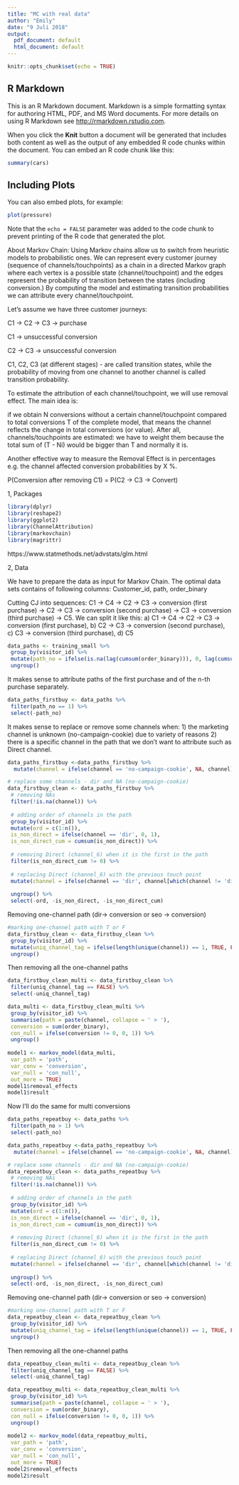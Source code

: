 ```yaml
---
title: "MC with real data"
author: "Emily"
date: "9 Juli 2018"
output:
  pdf_document: default
  html_document: default
---
```


```r
knitr::opts_chunk$set(echo = TRUE)
```

## R Markdown

This is an R Markdown document. Markdown is a simple formatting syntax for authoring HTML, PDF, and MS Word documents. For more details on using R Markdown see <http://rmarkdown.rstudio.com>.

When you click the **Knit** button a document will be generated that includes both content as well as the output of any embedded R code chunks within the document. You can embed an R code chunk like this:

```r
summary(cars)
```

## Including Plots

You can also embed plots, for example:

```r
plot(pressure)
```

Note that the `echo = FALSE` parameter was added to the code chunk to prevent printing of the R code that generated the plot.

About Markov Chain:
Using Markov chains allow us to switch from heuristic models to probabilistic ones. We can represent every customer journey (sequence of channels/touchpoints) as a chain in a directed Markov graph where each vertex is a possible state (channel/touchpoint) and the edges represent the probability of transition between the states (including conversion.) By computing the model and estimating transition probabilities we can attribute every channel/touchpoint.

Let's assume we have three customer journeys:

C1 -> C2 -> C3 -> purchase

C1 -> unsuccessful conversion

C2 -> C3 -> unsuccessful conversion

C1, C2, C3 (at different stages) - are called transition states, while the probability of moving from one channel to another channel is called transition probability.

To estimate the attribution of each channel/touchpoint, we will use removal effect. The main idea is:

if we obtain N conversions without a certain channel/touchpoint compared to total conversions T of the complete model, that means the channel reflects the change in total conversions (or value). After all, channels/touchpoints are estimated: we have to weight them because the total sum of (T - Ni) would be bigger than T and normally it is.

Another effective way to measure the Removal Effect is in percentages e.g. the channel affected conversion probabilities by X %.

P(Conversion after removing C1) = P(C2 -> C3 -> Convert)

1, Packages
```r
library(dplyr)
library(reshape2)
library(ggplot2)
library(ChannelAttribution)
library(markovchain)
library(magrittr)
```
https://www.statmethods.net/advstats/glm.html

2, Data

We have to prepare the data as input for Markov Chain. The optimal data sets contains of following columns: Customer_id, path, order_binary

Cutting CJ into sequences: 
C1 -> C4 -> C2 -> C3 -> conversion (first purchase) -> C2 -> C3 -> conversion (second purchase) -> C3 -> conversion (third purchase) -> C5.
We can split it like this:
a) C1 -> C4 -> C2 -> C3 -> conversion (first purchase),
b) C2 -> C3 -> conversion (second purchase),
c) C3 -> conversion (third purchase),
d) C5
```r
data_paths <- training_small %>%
 group_by(visitor_id) %>%
 mutate(path_no = ifelse(is.na(lag(cumsum(order_binary))), 0, lag(cumsum(order_binary))) + 1) %>%
 ungroup()
```

It makes sense to attribute paths of the first purchase and of the n-th purchase separately.
```r
data_paths_firstbuy <- data_paths %>%
 filter(path_no == 1) %>%
 select(-path_no)
```
It makes sense to replace or remove some channels when:
1) the marketing channel is unknown (no-campaign-cookie) due to variety of reasons
2) there is a specific channel in the path that we don't want to attribute such as Direct channel.
```r
data_paths_firstbuy <-data_paths_firstbuy %>%
  mutate(channel = ifelse(channel == 'no-campaign-cookie', NA, channel))
```
```r
# replace some channels - dir and NA (no-campaign-cookie)
data_firstbuy_clean <- data_paths_firstbuy %>%
 # removing NAs
 filter(!is.na(channel)) %>%
  
 # adding order of channels in the path
 group_by(visitor_id) %>%
 mutate(ord = c(1:n()),
 is_non_direct = ifelse(channel == 'dir', 0, 1),
 is_non_direct_cum = cumsum(is_non_direct)) %>%
  
 # removing Direct (channel_6) when it is the first in the path
 filter(is_non_direct_cum != 0) %>%
  
 # replacing Direct (channel_6) with the previous touch point
 mutate(channel = ifelse(channel == 'dir', channel[which(channel != 'dir')][is_non_direct_cum], channel)) %>%
  
 ungroup() %>%
 select(-ord, -is_non_direct, -is_non_direct_cum)
```

Removing one-channel path (dir-> conversion or seo -> conversion)
```r
#marking one-channel path with T or F
data_firstbuy_clean <- data_firstbuy_clean %>%
 group_by(visitor_id) %>%
 mutate(uniq_channel_tag = ifelse(length(unique(channel)) == 1, TRUE, FALSE)) %>%
 ungroup()
```
Then removing all the one-channel paths
```r
data_firstbuy_clean_multi <- data_firstbuy_clean %>%
 filter(uniq_channel_tag == FALSE) %>%
 select(-uniq_channel_tag)
```
```r
data_multi <- data_firstbuy_clean_multi %>%
 group_by(visitor_id) %>%
 summarise(path = paste(channel, collapse = ' > '),
 conversion = sum(order_binary),
 con_null = ifelse(conversion != 0, 0, 1)) %>%
 ungroup()
 
model1 <- markov_model(data_multi,
 var_path = 'path',
 var_conv = 'conversion',
 var_null = 'con_null',
 out_more = TRUE)
model1$removal_effects
model1$result
```

Now I'll do the same for multi conversions
```r
data_paths_repeatbuy <- data_paths %>%
 filter(path_no > 1) %>%
 select(-path_no)

data_paths_repeatbuy <-data_paths_repeatbuy %>%
  mutate(channel = ifelse(channel == 'no-campaign-cookie', NA, channel))
```
```r
# replace some channels - dir and NA (no-campaign-cookie)
data_repeatbuy_clean <- data_paths_repeatbuy %>%
 # removing NAs
 filter(!is.na(channel)) %>%
  
 # adding order of channels in the path
 group_by(visitor_id) %>%
 mutate(ord = c(1:n()),
 is_non_direct = ifelse(channel == 'dir', 0, 1),
 is_non_direct_cum = cumsum(is_non_direct)) %>%
  
 # removing Direct (channel_6) when it is the first in the path
 filter(is_non_direct_cum != 0) %>%
  
 # replacing Direct (channel_6) with the previous touch point
 mutate(channel = ifelse(channel == 'dir', channel[which(channel != 'dir')][is_non_direct_cum], channel)) %>%
  
 ungroup() %>%
 select(-ord, -is_non_direct, -is_non_direct_cum)
```

Removing one-channel path (dir-> conversion or seo -> conversion)
```r
#marking one-channel path with T or F
data_repeatbuy_clean <- data_repeatbuy_clean %>%
 group_by(visitor_id) %>%
 mutate(uniq_channel_tag = ifelse(length(unique(channel)) == 1, TRUE, FALSE)) %>%
 ungroup()
```
Then removing all the one-channel paths
```r
data_repeatbuy_clean_multi <- data_repeatbuy_clean %>%
 filter(uniq_channel_tag == FALSE) %>%
 select(-uniq_channel_tag)
```
```r
data_repeatbuy_multi <- data_repeatbuy_clean_multi %>%
 group_by(visitor_id) %>%
 summarise(path = paste(channel, collapse = ' > '),
 conversion = sum(order_binary),
 con_null = ifelse(conversion != 0, 0, 1)) %>%
 ungroup()
 
model2 <- markov_model(data_repeatbuy_multi,
 var_path = 'path',
 var_conv = 'conversion',
 var_null = 'con_null',
 out_more = TRUE)
model2$removal_effects
model2$result


```

